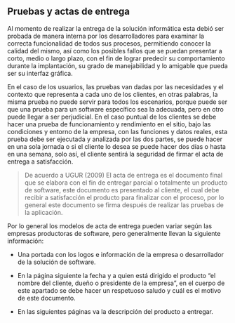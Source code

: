 ## **Pruebas y actas de entrega**

Al momento de realizar la entrega de la solución informática esta debió ser probada de manera interna por los desarrolladores para examinar la correcta funcionalidad de todos sus procesos, permitiendo conocer la calidad del mismo, así como los posibles fallos que se puedan presentar a corto, medio o largo plazo, con el fin de lograr predecir su comportamiento durante la implantación, su grado de manejabilidad y lo amigable que pueda ser su interfaz gráfica.

En el caso de los usuarios, las pruebas van dadas por las necesidades y el contexto que representa a cada uno de los clientes, en otras palabras, la misma prueba no puede servir para todos los escenarios, porque puede ser que una prueba para un software específico sea la adecuada, pero en otro puede llegar a ser perjudicial. En el caso puntual de los clientes se debe hacer una prueba de funcionamiento y rendimiento en el sitio, bajo las condiciones y entorno de la empresa, con las funciones y datos reales, esta prueba debe ser ejecutada y analizada por las dos partes, se puede hacer en una sola jornada o si el cliente lo desea se puede hacer dos días o hasta en una semana, solo así, el cliente sentirá la seguridad de firmar el acta de entrega a satisfacción.


> De acuerdo a UGUR (2009)
El acta de entrega es el documento final que se elabora con el fin de entregar parcial o totalmente un producto de software, este documento es presentado al cliente, el cual debe recibir a satisfacción el producto para finalizar con el proceso, por lo general este documento se firma después de realizar las pruebas de la aplicación.

Por lo general los modelos de acta de entrega pueden variar según las empresas productoras de software, pero generalmente llevan la siguiente información:

- Una portada con los logos e información de la empresa o desarrollador de la solución de software.

- En la página siguiente la fecha y a quien está dirigido el producto “el nombre del cliente, dueño o presidente de la empresa”, en el cuerpo de este apartado se debe hacer un respetuoso saludo y cuál es el motivo de este documento.

- En las siguientes páginas va la descripción del producto a entregar.